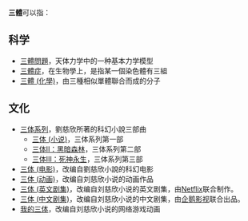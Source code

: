 '''三體'''可以指：
==科学==
* [[三體問題|三體問題]]，天体力学中的一种基本力学模型
* [[三體症|三體症]]，在生物學上，是指某一個染色體有三組
* [[三體_(化學)|三體 (化學)]]，由三種相似單體聯合而成的分子
==文化==
* [[三体系列|三体系列]]，劉慈欣所著的科幻小說三部曲
**[[三体_(小说)|三体 (小说)]]，三体系列第一部
**[[三体II：黑暗森林|三体II：黑暗森林]]，三体系列第二部
**[[三体III：死神永生|三体III：死神永生]]，三体系列第三部
* [[三体_(电影)|三体 (电影)]]，改编自劉慈欣小說的科幻电影
* [[三体_(动画)|三体 (动画)]]，改编自刘慈欣小说的动画作品
* [[三体_(英文剧集)|三体 (英文剧集)]]，改编自刘慈欣小说的英文剧集，由[[Netflix|Netflix]]联合制作。
* [[三体_(中文剧集)|三体 (中文剧集)]]，改编自刘慈欣小说的中文剧集，由[[企鹅影视|企鹅影视]]联合出品。
* [[我的三体|我的三体]]，改编自刘慈欣小说的网络游戏动画

{{消歧义|S|Cat=二字消歧义}}
